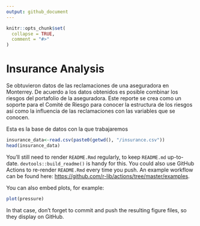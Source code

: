 ```yaml
---
output: github_document
---
```


<!-- README.md is generated from README.Rmd. Please edit that file -->

```r
knitr::opts_chunk$set(
  collapse = TRUE,
  comment = "#>"
)
```

# Insurance Analysis

<!-- badges: start -->
<!-- badges: end -->

Se obtuvieron datos de las reclamaciones de una aseguradora en Monterrey. De acuerdo a los
datos obtenidos es posible combinar los riesgos del portafolio de la aseguradora. Este reporte se
crea como un soporte para el Comité de Riesgo para conocer la estructura de los riesgos así
como la influencia de las reclamaciones con las variables que se conocen.

Esta es la base de datos con la que trabajaremos

```r
insurance_data<-read.csv(paste0(getwd(), "/insurance.csv"))
head(insurance_data)
```

You'll still need to render `README.Rmd` regularly, to keep `README.md` up-to-date. `devtools::build_readme()` is handy for this. You could also use GitHub Actions to re-render `README.Rmd` every time you push. An example workflow can be found here: <https://github.com/r-lib/actions/tree/master/examples>.

You can also embed plots, for example:

```r
plot(pressure)
```

In that case, don't forget to commit and push the resulting figure files, so they display on GitHub.
